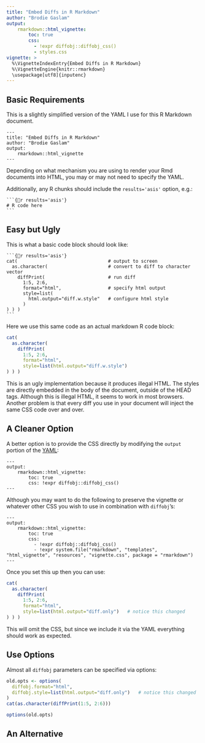 ```yaml
---
title: "Embed Diffs in R Markdown"
author: "Brodie Gaslam"
output:
    rmarkdown::html_vignette:
        toc: true
        css:
          - !expr diffobj::diffobj_css()
          - styles.css
vignette: >
  %\VignetteIndexEntry{Embed Diffs in R Markdown}
  %\VignetteEngine{knitr::rmarkdown}
  \usepackage[utf8]{inputenc}
---
```


## Basic Requirements

This is a slightly simplified version of the YAML I use for this R Markdown
document.

<a name='yaml'></a>
```
---
title: "Embed Diffs in R Markdown"
author: "Brodie Gaslam"
output:
    rmarkdown::html_vignette
---
```

Depending on what mechanism you are using to render your Rmd documents into
HTML, you may or may not need to specify the YAML.

Additionally, any R chunks should include the `results='asis'` option, e.g.:

    ```{r results='asis'}
    # R code here
    ```

## Easy but Ugly

This is what a basic code block should look like:

    ```{r results='asis'}
    cat(                                 # output to screen
      as.character(                      # convert to diff to character vector
        diffPrint(                       # run diff
          1:5, 2:6,
          format="html",                 # specify html output
          style=list(
            html.output="diff.w.style"   # configure html style
          )
    ) ) )
    ```

Here we use this same code as an actual markdown R code block:

```r
cat(
  as.character(
    diffPrint(
      1:5, 2:6,
      format="html",
      style=list(html.output="diff.w.style")
) ) )
```

This is an ugly implementation because it produces illegal HTML.  The styles are
directly embedded in the body of the document, outside of the HEAD tags.
Although this is illegal HTML, it seems to work in most browsers.  Another
problem is that every diff you use in your document will inject the same CSS
code over and over.

## A Cleaner Option

A better option is to provide the CSS directly by modifying the `output`
portion of the [YAML](#yaml):

```
---
output:
    rmarkdown::html_vignette:
        toc: true
        css: !expr diffobj::diffobj_css()
---
```

Although you may want to do the following to preserve the vignette or whatever
other CSS you wish to use in combination with `diffobj`'s:

```
---
output:
    rmarkdown::html_vignette:
        toc: true
        css:
          - !expr diffobj::diffobj_css()
          - !expr system.file("rmarkdown", "templates", "html_vignette", "resources", "vignette.css", package = "rmarkdown")
---
```

Once you set this up then you can use:

```r
cat(
  as.character(
    diffPrint(
      1:5, 2:6,
      format="html",
      style=list(html.output="diff.only")   # notice this changed
) ) )
```

This will omit the CSS, but since we include it via the YAML everything should
work as expected.

## Use Options

Almost all `diffobj` parameters can be specified via options:

```r
old.opts <- options(
  diffobj.format="html",
  diffobj.style=list(html.output="diff.only")   # notice this changed
)
cat(as.character(diffPrint(1:5, 2:6)))
```
```r
options(old.opts)
```

## An Alternative


